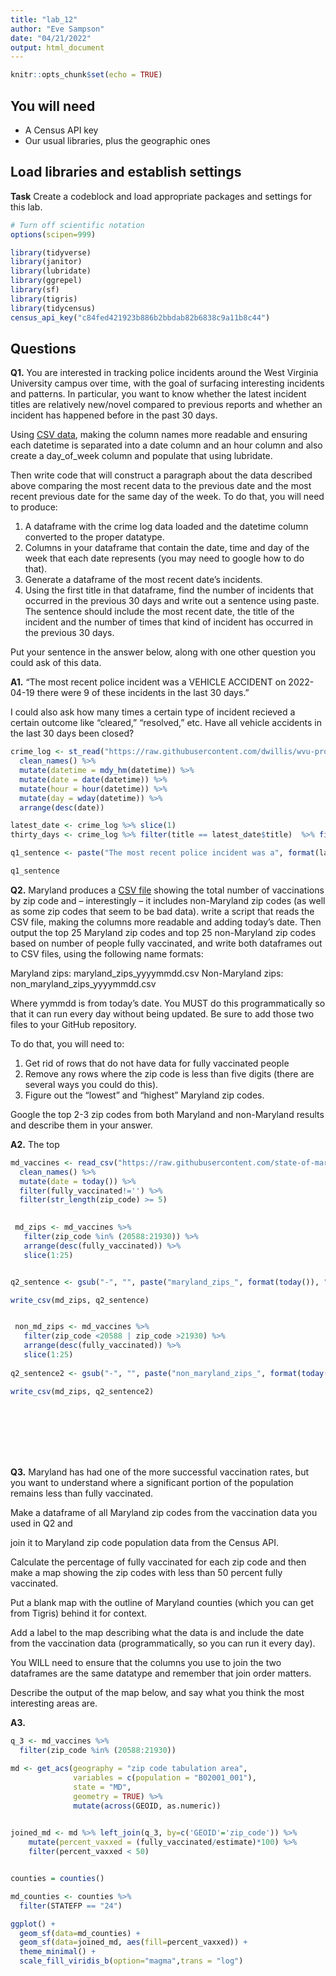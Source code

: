 ```yaml
---
title: "lab_12"
author: "Eve Sampson"
date: "04/21/2022"
output: html_document
---
```


```r
knitr::opts_chunk$set(echo = TRUE)
```

## You will need

* A Census API key
* Our usual libraries, plus the geographic ones

## Load libraries and establish settings

**Task** Create a codeblock and load appropriate packages and settings for this lab.

```r
# Turn off scientific notation
options(scipen=999)

library(tidyverse)
library(janitor)
library(lubridate)
library(ggrepel)
library(sf)
library(tigris)
library(tidycensus)
census_api_key("c84fed421923b886b2bbdab82b6838c9a11b8c44")


```

## Questions

**Q1.** You are interested in tracking police incidents around the West Virginia University campus over time, with the goal of surfacing interesting incidents and patterns. In particular, you want to know whether the latest incident titles are relatively new/novel compared to previous reports and whether an incident has happened before in the past 30 days.

Using [CSV data](https://raw.githubusercontent.com/dwillis/wvu-projects/master/crime-log/crime_log.csv), making the column names more readable and ensuring each datetime is separated into a date column and an hour column and also create a day_of_week column and populate that using lubridate.

Then write code that will construct a paragraph about the data described above comparing the most recent data to the previous date and the most recent previous date for the same day of the week. To do that, you will need to produce:

1. A dataframe with the crime log data loaded and the datetime column converted to the proper datatype.
2. Columns in your dataframe that contain the date, time and day of the week that each date represents (you may need to google how to do that).
3. Generate a dataframe of the most recent date's incidents.
4. Using the first title in that dataframe, find the number of incidents that occurred in the previous 30 days and write out a sentence using paste. The sentence should include the most recent date, the title of the incident and the number of times that kind of incident has occurred in the previous 30 days.

Put your sentence in the answer below, along with one other question you could ask of this data.

**A1.** "The most recent police incident was a VEHICLE ACCIDENT on 2022-04-19 there were 9 of these incidents in the last 30 days." 

I could also ask how many times a certain type of incident recieved a certain outcome like "cleared," "resolved," etc. Have all vehicle accidents in the last 30 days been closed? 

```r
crime_log <- st_read("https://raw.githubusercontent.com/dwillis/wvu-projects/master/crime-log/crime_log.csv") %>%
  clean_names() %>%
  mutate(datetime = mdy_hm(datetime)) %>%
  mutate(date = date(datetime)) %>%
  mutate(hour = hour(datetime)) %>%
  mutate(day = wday(datetime)) %>%
  arrange(desc(date)) 

latest_date <- crime_log %>% slice(1)
thirty_days <- crime_log %>% filter(title == latest_date$title)  %>% filter(date > latest_date$date - 30) %>% summarise(count=n())

q1_sentence <- paste("The most recent police incident was a", format(latest_date$title), "on",  format(latest_date$date), "and there were", format(thirty_days$count), "of these incidents in the last 30 days.")

q1_sentence
```

**Q2.** Maryland produces a [CSV file](https://raw.githubusercontent.com/state-of-maryland/VaccineCSVs/master/Vax_ZIP_CODE_FirstSecondSingle_Totals_Raw.csv) showing the total number of vaccinations by zip code and -- interestingly -- it includes non-Maryland zip codes (as well as some zip codes that seem to be bad data). write a script that reads the CSV file, making the columns more readable and adding today's date. Then output the top 25 Maryland zip codes and top 25 non-Maryland zip codes based on number of people fully vaccinated, and write both dataframes out to CSV files, using the following name formats:

Maryland zips: maryland_zips_yyyymmdd.csv
Non-Maryland zips: non_maryland_zips_yyyymmdd.csv

Where yymmdd is from today's date. You MUST do this programmatically so that it can run every day without being updated. Be sure to add those two files to your GitHub repository.

To do that, you will need to:

1. Get rid of rows that do not have data for fully vaccinated people
2. Remove any rows where the zip code is less than five digits (there are several ways you could do this).
3. Figure out the "lowest" and "highest" Maryland zip codes.

Google the top 2-3 zip codes from both Maryland and non-Maryland results and describe them in your answer.

**A2.**
The top 
```r
md_vaccines <- read_csv("https://raw.githubusercontent.com/state-of-maryland/VaccineCSVs/master/Vax_ZIP_CODE_FirstSecondSingle_Totals_Raw.csv") %>%
  clean_names() %>%
  mutate(date = today()) %>%
  filter(fully_vaccinated!='') %>%
  filter(str_length(zip_code) >= 5) 

  
 md_zips <- md_vaccines %>%
   filter(zip_code %in% (20588:21930)) %>%
   arrange(desc(fully_vaccinated)) %>%
   slice(1:25)


q2_sentence <- gsub("-", "", paste("maryland_zips_", format(today()), ".csv", sep="")) 

write_csv(md_zips, q2_sentence)


 non_md_zips <- md_vaccines %>%
   filter(zip_code <20588 | zip_code >21930) %>% 
   arrange(desc(fully_vaccinated)) %>%
   slice(1:25)
 
q2_sentence2 <- gsub("-", "", paste("non_maryland_zips_", format(today()), ".csv", sep="")) 

write_csv(md_zips, q2_sentence2)




  




```

**Q3.** Maryland has had one of the more successful vaccination rates, but you want to understand where a significant portion of the population remains less than fully vaccinated. 

Make a dataframe of all Maryland zip codes from the vaccination data you used in Q2 and 

join it to Maryland zip code population data from the Census API. 

Calculate the percentage of fully vaccinated for each zip code and then make a map showing the zip codes with less than 50 percent fully vaccinated. 

Put a blank map with the outline of Maryland counties (which you can get from Tigris) behind it for context. 

Add a label to the map describing what the data is and include the date from the vaccination data (programmatically, so you can run it every day).

You WILL need to ensure that the columns you use to join the two dataframes are the same datatype and remember that join order matters.

Describe the output of the map below, and say what you think the most interesting areas are.

**A3.**

```r
q_3 <- md_vaccines %>%
  filter(zip_code %in% (20588:21930))

md <- get_acs(geography = "zip code tabulation area",
              variables = c(population = "B02001_001"),
              state = "MD",
              geometry = TRUE) %>%
              mutate(across(GEOID, as.numeric))
   

joined_md <- md %>% left_join(q_3, by=c('GEOID'='zip_code')) %>%
    mutate(percent_vaxxed = (fully_vaccinated/estimate)*100) %>%
    filter(percent_vaxxed < 50)


counties = counties()

md_counties <- counties %>%
  filter(STATEFP == "24")

ggplot() + 
  geom_sf(data=md_counties) +
  geom_sf(data=joined_md, aes(fill=percent_vaxxed)) + 
  theme_minimal() +
  scale_fill_viridis_b(option="magma",trans = "log") 
  



```
